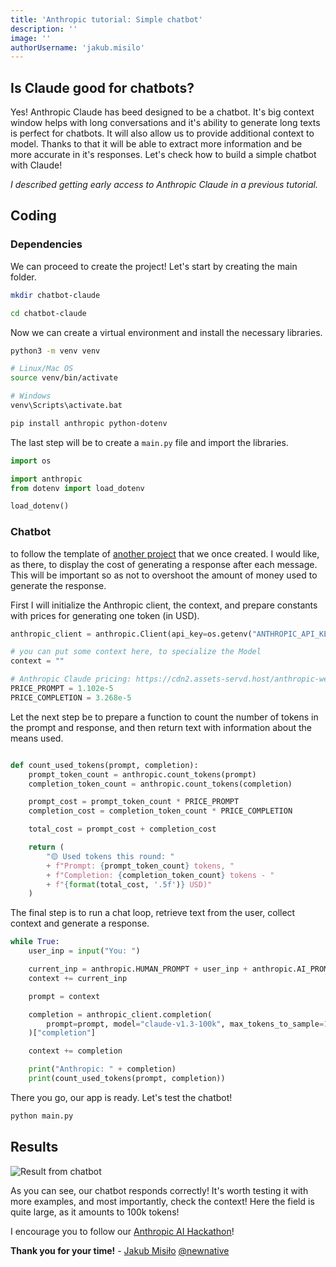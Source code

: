 ```yaml
---
title: 'Anthropic tutorial: Simple chatbot'
description: ''
image: ''
authorUsername: 'jakub.misilo'
---
```


## Is Claude good for chatbots?

Yes! Anthropic Claude has beed designed to be a chatbot. It's big context window helps with long conversations and it's ability to generate long texts is perfect for chatbots. It will also allow us to provide additional context to model. Thanks to that it will be able to extract more information and be more accurate in it's responses. Let's check how to build a simple chatbot with Claude!

_I described getting early access to Anthropic Claude in a previous tutorial._

## Coding

### Dependencies

We can proceed to create the project! Let's start by creating the main folder.

```bash
mkdir chatbot-claude

cd chatbot-claude
```

Now we can create a virtual environment and install the necessary libraries.

```bash
python3 -m venv venv

# Linux/Mac OS
source venv/bin/activate

# Windows
venv\Scripts\activate.bat

pip install anthropic python-dotenv
```

The last step will be to create a `main.py` file and import the libraries.

```python
import os

import anthropic
from dotenv import load_dotenv

load_dotenv()
```

### Chatbot

to follow the template of [another project](https://github.com/lablab-ai/openai-chat-endpoint-boilerplate) that we once created. I would like, as there, to display the cost of generating a response after each message. This will be important so as not to overshoot the amount of money used to generate the response.

First I will initialize the Anthropic client, the context, and prepare constants with prices for generating one token (in USD).

```python
anthropic_client = anthropic.Client(api_key=os.getenv("ANTHROPIC_API_KEY"))

# you can put some context here, to specialize the Model
context = ""

# Anthropic Claude pricing: https://cdn2.assets-servd.host/anthropic-website/production/images/model_pricing_may2023.pdf
PRICE_PROMPT = 1.102e-5
PRICE_COMPLETION = 3.268e-5
```

Let the next step be to prepare a function to count the number of tokens in the prompt and response, and then return text with information about the means used.

```python

def count_used_tokens(prompt, completion):
    prompt_token_count = anthropic.count_tokens(prompt)
    completion_token_count = anthropic.count_tokens(completion)

    prompt_cost = prompt_token_count * PRICE_PROMPT
    completion_cost = completion_token_count * PRICE_COMPLETION

    total_cost = prompt_cost + completion_cost

    return (
        "🟡 Used tokens this round: "
        + f"Prompt: {prompt_token_count} tokens, "
        + f"Completion: {completion_token_count} tokens - "
        + f"{format(total_cost, '.5f')} USD)"
    )
```

The final step is to run a chat loop, retrieve text from the user, collect context and generate a response.

```python
while True:
    user_inp = input("You: ")

    current_inp = anthropic.HUMAN_PROMPT + user_inp + anthropic.AI_PROMPT
    context += current_inp

    prompt = context

    completion = anthropic_client.completion(
        prompt=prompt, model="claude-v1.3-100k", max_tokens_to_sample=1000
    )["completion"]

    context += completion

    print("Anthropic: " + completion)
    print(count_used_tokens(prompt, completion))
```

There you go, our app is ready. Let's test the chatbot!

```bash
python main.py
```

## Results

<Img
  src="https://storage.googleapis.com/lablab-static-eu/images/tutorials/chatbot-res.png"
  alt="Result from chatbot"
/>

As you can see, our chatbot responds correctly! It's worth testing it with more examples, and most importantly, check the context! Here the field is quite large, as it amounts to 100k tokens!

I encourage you to follow our [Anthropic AI Hackathon](https://lablab.ai/event/anthropic-ai-hackathon)!

**Thank you for your time!** - [Jakub Misiło](https://www.linkedin.com/in/jmisilo/) [@newnative](https://newnative.ai/)
